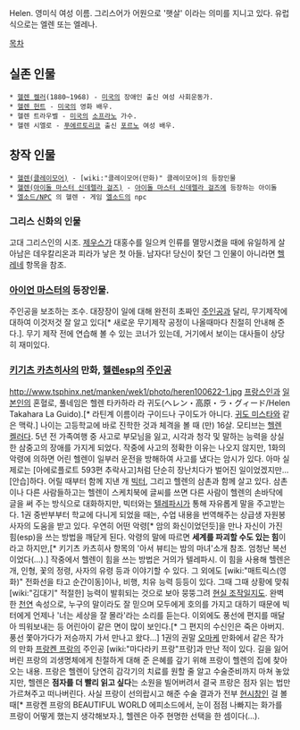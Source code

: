 Helen. 영미식 여성 이름. 그리스어가 어원으로 '햇살' 이라는 의미를 지니고 있다. 유럽식으로는 엘렌 또는 엘레나.

[[목차]]

== 실존 인물 ==
 * [[헬렌 켈러]](1880~1968) - [[미국]]의 장애인 출신 여성 사회운동가.
 * [[헬렌 헌트]] - [[미국]]의 영화 배우.
 * 헬렌 트라우벨 - [[미국]]의 [[소프라노]] 가수.
 * 헬렌 시엘로 - [[푸에르토리코]] 출신 [[포르노]] 여성 배우.
 
== 창작 인물 ==
 * [[헬렌(클레이모어)]] - [wiki:"클레이모어(만화)" 클레이모어]의 등장인물
 * [[헬렌(아이돌 마스터 신데렐라 걸즈)]] - [[아이돌 마스터 신데렐라 걸즈]]에 등장하는 아이돌 
 * [[엘소드/NPC]] 의 헬렌 - 게임 [[엘소드]]의 npc 
=== 그리스 신화의 인물 ===
고대 그리스인의 시조. [[제우스]]가 대홍수를 일으켜 인류를 멸망시켰을 때에 유일하게 살아남은 데우칼리온과 피라가 낳은 첫 아들. 남자다!
당신이 찾던 그 인물이 아니라면 [[헬레네]] 항목을 참조.

=== [[아이언 마스터]]의 등장인물. ===
주인공을 보조하는 조수.
대장장이 일에 대해 완전히 초짜인 [[주인공]]과 달리, 무기제작에 대하여 이것저것 잘 알고 있다[* 새로운 무기제작 공정이 나올때마다 친절히 안내해 준다.].
무기 제작 전에 연습해 볼 수 있는 코너가 있는데, 거기에서 보이는 대사들이 상당히 재미있다.

=== [[키기츠 카츠히사]]의 만화, [[헬렌esp]]의 [[주인공]] ===
http://www.tsphinx.net/manken/wek1/photo/heren100622-1.jpg
[[프랑스]]인과 [[일본]]인의 혼혈로, 풀네임은 헬렌 타카하라 라 귀도(ヘレン・高原・ラ・グィード/Helen Takahara La Guido).[* 라틴계 이름이라 구이드나 구이도가 아니다. [[귀도 미스타]]와 같은 맥락.] 나이는 고등학교에 바로 진학한 것과 체격을 볼 때 (만) 16살. 모티브는 [[헬렌 켈러]]다.
5년 전 가족여행 중 사고로 부모님을 잃고, 시각과 청각 및 말하는 능력을 상실한 삼중고의 장애를 가지게 되었다. 작중에 사고의 정확한 이유는 나오지 않지만, 1화의 악령에 의하면 어린 헬렌이 일부러 운전을 방해하여 사고를 냈다는 암시가 있다. 아마 실제로는 [아에로플로트 593편 추락사고]처럼 단순히 장난치다가 벌어진 일이었겠지만...[안습]하다.
어릴 때부터 함께 지낸 개 [[빅터]], 그리고 헬렌의 삼촌과 함께 살고 있다. 삼촌이나 다른 사람들하고는 헬렌이 스케치북에 글씨를 쓰면 다른 사람이 헬렌의 손바닥에 글을 써 주는 방식으로 대화하지만, 빅터와는 [[텔레파시]]가 통해 자유롭게 말을 주고받는다. 1권 중반부부터 학교에 다니게 되었을 때는, 수업 내용을 번역해주는 상급생 자원봉사자의 도움을 받고 있다. 
우연히 어떤 악령[* 암의 화신이었던듯]을 만나 자신이 가진 힘(esp)을 쓰는 방법을 깨닫게 된다. 악령의 말에 따르면 '''세계를 파괴할 수도 있는 힘'''이라고 하지만,[* 키기츠 카츠히사 항목의 '아서 뷰티는 밤의 마녀'소개 참조. 엄청난 복선이었다(...).] 작중에서 헬렌이 힘을 쓰는 방법은 거의가 텔레파시. 이 힘을 사용해 헬렌은 개, 인형, 꽃의 정령, 사자의 유령 등과 이야기할 수 있다. 그 외에도 [wiki:"매트릭스(영화)" 전화선을 타고 순간이동]이나, 비행, 치유 능력 등등이 있다. 그때 그때 상황에 맞춰 [wiki:"김대기" 적절한] 능력이 발휘되는 것으로 보아 뭉뚱그려 [[현실 조작]]일지도.
완벽한 [[천연]] 속성으로, 누구의 말이라도 잘 믿으며 모두에게 호의를 가지고 대하기 때문에 빅터에게 언제나 '너는 세상을 잘 몰라'라는 소리를 듣는다. 이외에도 풍선에 편지를 매달아 띄워보내는 등 어린아이 같은 면이 많이 보인다.[* 그 편지의 수신인은 죽은 아버지. 풍선 쫓아가다가 저승까지 가서 만나고 왔다...]
1권의 권말 [[오마케]] 만화에서 같은 작가의 만화 [[프랑켄 프랑]]의 주인공 [wiki:"마다라키 프랑"프랑]과 만난 적이 있다. 길을 잃어버린 프랑의 괴생명체에게 친절하게 대해 준 은혜를 갚기 위해 프랑이 헬렌의 집에 찾아오는 내용. 프랑은 헬렌이 당연히 감각기의 치료를 원할 줄 알고 수술준비까지 마쳐 놓았지만, 헬렌은 '''점자를 더 빨리 읽고 싶다'''는 소원을 빌어버려서 결국 프랑은 점자 읽는 법만 가르쳐주고 떠나버린다.
사실 프랑이 선의랍시고 해준 수술 결과가 전부 [[현시창]]인 걸 볼 때[* 프랑켄 프랑의 BEAUTIFUL WORLD 에피소드에서, 눈이 점점 나빠지는 화가를 프랑이 어떻게 했는지 생각해보자.], 헬렌은 아주 현명한 선택을 한 셈이다(...).
